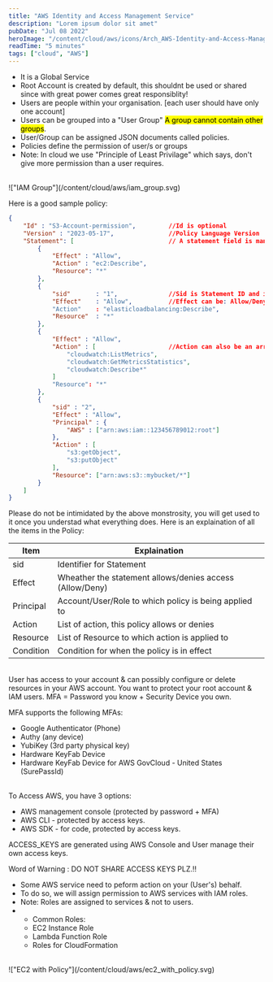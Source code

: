 ```yaml
---
title: "AWS Identity and Access Management Service"
description: "Lorem ipsum dolor sit amet"
pubDate: "Jul 08 2022"
heroImage: "/content/cloud/aws/icons/Arch_AWS-Identity-and-Access-Management_32.svg"
readTime: "5 minutes"
tags: ["cloud", "AWS"]
---
```



<Section
	link="identity-access-management"
	title="Identity And Access Management"
/>
<ul class="list-disc pl-6">
	<li>It is a Global Service</li>
	<li>Root Account is created by default, this shouldnt be used or shared since with great power comes great responsiblity!</li>
	<li>Users are people within your organisation. [each user should have only one account]</li>
	<li>Users can be grouped into a "User Group" <mark> A group cannot contain other groups</mark>.</li>
	<li>User/Group can be assigned JSON documents called policies.</li>
	<li>Policies define the permission of user/s or groups</li>
	<li>
		Note: In cloud we use "Principle of Least Privilage" which says, don't give
		more permission than a user requires.
	</li>
</ul>
<br />
!["IAM Group"](/content/cloud/aws/iam_group.svg)

Here is a good sample policy:

```json
{
    "Id" : "S3-Account-permission",         //Id is optional
    "Version" : "2023-05-17",               //Policy Language Version
    "Statement": [                          // A statement field is mandatory and consists of one or more individual statements
        {
            "Effect" : "Allow",
            "Action" : "ec2:Describe",
            "Resource": "*"
        },
        {
            "sid"       : "1",              //Sid is Statement ID and is optional
            "Effect"    : "Allow",          //Effect can be: Allow/Deny
            "Action"    : "elasticloadbalancing:Describe",
            "Resource"  : "*"
        },
        {
            "Effect" : "Allow",
            "Action" : [                    //Action can also be an array
                "cloudwatch:ListMetrics",
                "cloudwatch:GetMetricsStatistics",
                "cloudwatch:Describe*"
            ]
            "Resource": "*"
        },
        {
            "sid" : "2",
            "Effect" : "Allow",
            "Principal" : {
                "AWS" : ["arn:aws:iam::123456789012:root"]
            },
            "Action" : [
                "s3:getObject",
                "s3:putObject"
            ],
            "Resource": ["arn:aws:s3::mybucket/*"]
        }
    ]
}
```

Please do not be intimidated by the above monstrosity, you will get used to it once you understad what everything does.
Here is an explaination of all the items in the Policy:

| Item      | Explaination                                             |
| --------- | -------------------------------------------------------- |
| sid       | Identifier for Statement                                 |
| Effect    | Wheather the statement allows/denies access (Allow/Deny) |
| Principal | Account/User/Role to which policy is being applied to    |
| Action    | List of action, this policy allows or denies             |
| Resource  | List of Resource to which action is applied to           |
| Condition | Condition for when the policy is in effect               |

<br />
<Section link="iam-mfa" title="IAM - Multifactor Authentication (MFA)" />
User has access to your account & can possibly configure or delete resources in
your AWS account. You want to protect your root account & IAM users. MFA =
Password you know + Security Device you own.

MFA supports the following MFAs:

<ul class="list-disc pl-6">
	<li>Google Authenticator (Phone)</li>
	<li>Authy (any device)</li>
	<li>YubiKey (3rd party physical key)</li>
	<li>Hardware KeyFab Device</li>
	<li>Hardware KeyFab Device for AWS GovCloud - United States (SurePassId)</li>
</ul>

<br />
<Section link="aws-resource-access" title="How can a user access AWS" />
To Access AWS, you have 3 options:
<ul class="list-disc pl-6">
	<li>AWS management console (protected by password + MFA)</li>
	<li>AWS CLI - protected by access keys.</li>
	<li>AWS SDK - for code, protected by access keys.</li>
</ul>

ACCESS_KEYS are generated using AWS Console and User manage their own access keys.

Word of Warning : DO NOT SHARE ACCESS KEYS PLZ.!!

<Section link="roles-in-iam" title="Roles in IAM" />
<ul class="list-disc pl-6">
	<li>Some AWS service need to peform action on your (User's) behalf.</li>
	<li>To do so, we will assign permission to AWS services with IAM roles.</li>
	<li>Note: Roles are assigned to services & not to users.</li>
    <li><ul class="list-disc pl-6">
            <li>Common Roles:</li>
            <li>EC2 Instance Role</li>
            <li>Lambda Function Role</li>
            <li>Roles for CloudFormation</li>
        </ul>
    </li>
</ul>
<br/>
!["EC2 with Policy"](/content/cloud/aws/ec2_with_policy.svg)
